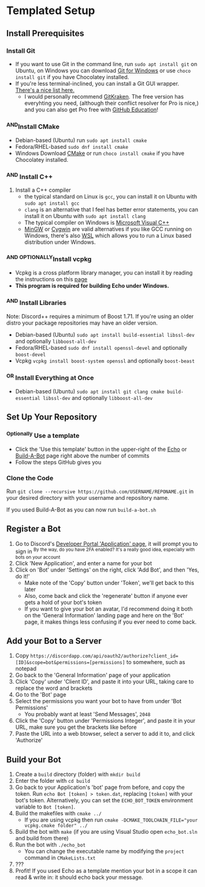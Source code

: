 # Templated Setup

[priority]: 3
[title]: Templated

## Install Prerequisites

### Install Git

- If you want to use Git in the command line, run `sudo apt install git` on Ubuntu, on Windows you can download [Git for Windows](https://git-scm.com/) or use `choco install git` if you have Chocolatey installed.
- If you're less terminal-inclined, you can install a Git GUI wrapper. [There's a nice list here.](https://git-scm.com/downloads/guis/)
  - I would personally recommend [GitKraken](https://www.gitkraken.com/). The free version has everyhting you need, (although their conflict resolver for Pro is nice,) and you can also get Pro free with [GitHub Education](https://education.github.com/)!

### <sup>AND</sup>Install CMake

- Debian-based (Ubuntu) run `sudo apt install cmake`
- Fedora/RHEL-based `sudo dnf install cmake`
- Windows Download [CMake](https://cmake.org/download/) or run `choco install cmake` if you have Chocolatey installed.

### <sup>AND</sup> Install C++

1. Install a C++ compiler
   - the typical standard on Linux is `gcc`, you can install it on Ubuntu with `sudo apt install gcc`
   - `clang` is an alternative that I feel has better error statements, you can install it on Ubuntu with `sudo apt install clang`
   - The typical compiler on Windows is [Microsoft Visual C++](https://www.visualstudio.com/)
   - [MinGW](https://www.msys2.org/) or [Cygwin](https://www.cygwin.com/) are valid alternatives if you like GCC running on Windows, there's also [WSL](https://docs.microsoft.com/en-us/windows/wsl/install-win10) which allows you to run a Linux based distribution under Windows.

### <sup>AND OPTIONALLY</sup>Install vcpkg

- Vcpkg is a cross platform library manager, you can install it by reading the instructions on this [page](https://github.com/microsoft/vcpkg)
- **This program is required for building Echo under Windows.**

### <sup>AND</sup> Install Libraries

Note: Discord++ requires a minimum of Boost 1.71. If you're using an older distro your package repositories may have an older version.

- Debian-based (Ubuntu) `sudo apt install build-essential libssl-dev` and optionally `libboost-all-dev`
- Fedora/RHEL-based `sudo dnf install openssl-devel` and optionally `boost-devel`
- Vcpkg `vcpkg install boost-system openssl` and optionally `boost-beast`

### <sup>OR</sup> Install Everything at Once

- Debian-based (Ubuntu) `sudo apt install git clang cmake build-essential libssl-dev` and optionally `libboost-all-dev`

## Set Up Your Repository

### <sup>Optionally</sup> Use a template

- Click the 'Use this template' button in the upper-right of the [Echo](https://github.com/DiscordPP/echo-bot) or [Build-A-Bot](https://github.com/DiscordPP/build-a-bot) page right above the number of commits
- Follow the steps GitHub gives you

### Clone the Code

Run `git clone --recursive https://github.com/USERNAME/REPONAME.git` in your desired directory with your username and repository name.

If you used Build-A-Bot as you can now run `build-a-bot.sh`

## Register a Bot

1. Go to Discord's [Developer Portal 'Application' page](https://discordapp.com/developers/applications/), it will prompt you to sign in <sup>By the way, do you have 2FA enabled? It's a really good idea, especially with bots on your account</sup>
2. Click 'New Application', and enter a name for your bot
3. Click on 'Bot' under 'Settings' on the right, click 'Add Bot', and then 'Yes, do it!'
   - Make note of the 'Copy' button under 'Token', we'll get back to this later
   - Also, come back and click the 'regenerate' button if anyone ever gets a hold of your bot's token
   - If you want to give your bot an avatar, I'd recommend doing it both on the 'General Information' landing page and here on the 'Bot' page, it makes things less confusing if you ever need to come back.

## Add your Bot to a Server

1. Copy `https://discordapp.com/api/oauth2/authorize?client_id=[ID]&scope=bot&permissions=[permissions]` to somewhere, such as notepad
1. Go back to the 'General Information' page of your application
1. Click 'Copy' under 'Client ID', and paste it into your URL, taking care to replace the word and brackets
1. Go to the 'Bot' page
1. Select the permissions you want your bot to have from under 'Bot Permissions'
   - You probably want at least 'Send Messages', `2048`
1. Click the 'Copy' button under 'Permissions Integer', and paste it in your URL, make sure you get the brackets like before
1. Paste the URL into a web btowser, select a server to add it to, and click 'Authorize'

## Build your Bot

1. Create a `build` directory (folder) with `mkdir build`
2. Enter the folder with `cd build`
3. Go back to your Application's 'bot' page from before, and copy the token. Run `echo Bot [token] > token.dat`, replacing `[token]` with your bot's token. Alternatively, you can set the `ECHO_BOT_TOKEN` environment variable to `Bot [token]`.
4. Build the makefiles with `cmake ../`
   - If you are using vcpkg then run `cmake -DCMAKE_TOOLCHAIN_FILE="your vcpkg.cmake folder" ../`
5. Build the bot with `make` (if you are using Visual Studio open `echo_bot.sln` and build from there)
6. Run the bot with `./echo_bot`
   - You can change the executable name by modifying the `project` command in `CMakeLists.txt`
7. ???
8. Profit! If you used Echo as a template mention your bot in a scope it can read & write in: it should echo back your message.

